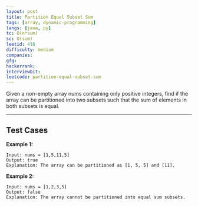 ```yaml
---
layout: post
title: Partition Equal Subset Sum
tags: [array, dynamic-programming]
langs: [java, py]
tc: O(n*sum)
sc: O(sum)
leetid: 416
difficulty: medium
companies: 
gfg: 
hackerrank: 
interviewbit: 
leetcode: partition-equal-subset-sum
---
```


Given a non-empty array nums containing only positive integers, 
find if the array can be partitioned into two subsets such that the sum of elements in both subsets is equal.

---

## Test Cases

**Example 1:** 
```
Input: nums = [1,5,11,5]
Output: true
Explanation: The array can be partitioned as [1, 5, 5] and [11].
```

**Example 2:** 
```
Input: nums = [1,2,3,5]
Output: false
Explanation: The array cannot be partitioned into equal sum subsets.
```